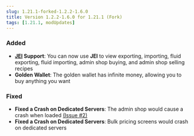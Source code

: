 ```yaml
---
slug: 1.21.1-forked-1.2.2-1.6.0
title: Version 1.2.2-1.6.0 for 1.21.1 (Fork)
tags: [1.21.1, modUpdates]
---
```



### Added

- **[JEI](https://www.curseforge.com/minecraft/mc-mods/jei) Support**: You can now use **JEI** to view exporting, importing, fluid exporting, fluid importing, admin shop buying, and admin shop selling recipes
- **Golden Wallet**: The golden wallet has infinite money, allowing you to buy anything you want

### Fixed

- **Fixed a Crash on Dedicated Servers**: The admin shop would cause a crash when loaded [(Issue #2)](https://github.com/SCsupercraft/JacksEconomyForked/issues/2)
- **Fixed a Crash on Dedicated Servers**: Bulk pricing screens would crash on dedicated servers

<CurseforgeLink link="https://www.curseforge.com/minecraft/mc-mods/flapjacks-economy-forked/files/6900799" />
<ModrinthLink link="https://modrinth.com/mod/flapjacks-economy-forked/version/RmhRHwFk" />
